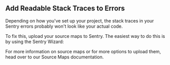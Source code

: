 ## Add Readable Stack Traces to Errors

Depending on how you've set up your project, the stack traces in your Sentry errors probably won't look like your actual code.

To fix this, upload your source maps to Sentry. The easiest way to do this is by using the Sentry Wizard:

<Include name="sourcemaps-wizard-instructions.mdx" />

For more information on source maps or for more options to upload them, head over to our <PlatformLink to="/sourcemaps/">Source Maps</PlatformLink> documentation.
